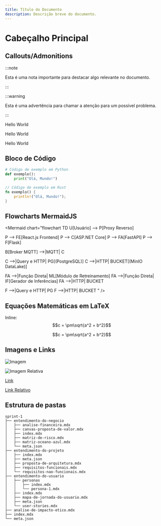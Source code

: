 ```yaml
---
title: Título do Documento
description: Descrição breve do documento.
---
```


# Cabeçalho Principal

## Callouts/Admonitions

:::note

Esta é uma nota importante para destacar algo relevante no documento.

:::

:::warning

Esta é uma advertência para chamar a atenção para um possível problema.

:::

<Callout>Hello World</Callout>

<Callout title="Title">Hello World</Callout>

<Callout title="Title" type="error">
  Hello World
</Callout>

## Bloco de Código

```python
# Código de exemplo em Python
def exemplo():
    print("Olá, Mundo!")
```

```rust title="Exemplo em Rust com título"
// Código de exemplo em Rust
fn exemplo() {
    println!("Olá, Mundo!");
}
```

## Flowcharts MermaidJS

<Mermaid chart="flowchart TD
  U[Usuário] --> P[Proxy Reverso]

P --> FE[React.js Frontend]
P --> C[ASP.NET Core]
P --> FA[FastAPI]
P --> F[Flask]

B[Broker MQTT] -->|MQTT| C

C -->|Query e HTTP| PG[(PostgreSQL)]
C -->|HTTP| BUCKET[(MinIO DataLake)]

FA -->|Função Direta| ML[Módulo de Retreinamento]
FA -->|Função Direta| IF[Gerador de Inferências]
FA -->|HTTP| BUCKET

F -->|Query e HTTP| PG
F -->|HTTP| BUCKET
" />

## Equações Matemáticas em LaTeX

Inline: $$c = \pm\sqrt{a^2 + b^2}$$

```math
c = \pm\sqrt{a^2 + b^2}
```

## Imagens e Links

![Imagem](/img-teste.jpg)

![Imagem Relativa](../img-teste.jpg)

[Link](https://www.example.com)

[Link Relativo](../template)

## Estrutura de pastas

```files
sprint-1
├── entendimento-do-negocio
│   ├── analise-financeira.mdx
│   ├── canvas-proposta-de-valor.mdx
│   ├── index.mdx
│   ├── matriz-de-risco.mdx
│   ├── matriz-oceano-azul.mdx
│   └── meta.json
├── entendimento-do-projeto
│   ├── index.mdx
│   ├── meta.json
│   ├── proposta-de-arquitetura.mdx
│   ├── requisitos-funcionais.mdx
│   └── requisitos-nao-funcionais.mdx
├── entendimento-do-usuario
│   ├── personas
│   │   ├── index.mdx
│   │   └── persona-1.mdx
│   ├── index.mdx
│   ├── mapa-de-jornada-do-usuario.mdx
│   ├── meta.json
│   └── user-stories.mdx
├── analise-de-impacto-etico.mdx
├── index.mdx
└── meta.json
```
